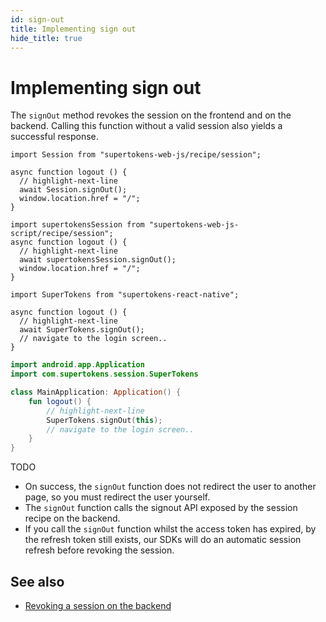 ```yaml
---
id: sign-out
title: Implementing sign out
hide_title: true
---
```


<!-- COPY DOCS -->
<!-- ./thirdpartyemailpassword/custom-ui/sign-out.mdx -->


# Implementing sign out

The `signOut` method revokes the session on the frontend and on the backend. Calling this function without a valid session also yields a successful response.

<FrontendCustomUITabs>
<TabItem value="web">

<NpmOrScriptTabs>
<TabItem value="npm">

```tsx
import Session from "supertokens-web-js/recipe/session";

async function logout () {
  // highlight-next-line
  await Session.signOut(); 
  window.location.href = "/";
}
```

</TabItem>
<TabItem value="script">

```tsx
import supertokensSession from "supertokens-web-js-script/recipe/session";
async function logout () {
  // highlight-next-line
  await supertokensSession.signOut(); 
  window.location.href = "/";
}
```

</TabItem>
</NpmOrScriptTabs>

</TabItem>

<TabItem value="mobile">

<FrontendMobileSubTabs>

<TabItem value="reactnative">

```tsx
import SuperTokens from "supertokens-react-native";

async function logout () {
  // highlight-next-line
  await SuperTokens.signOut(); 
  // navigate to the login screen..
}
```

</TabItem>

<TabItem value="android">

```kotlin
import android.app.Application
import com.supertokens.session.SuperTokens

class MainApplication: Application() {
    fun logout() {
        // highlight-next-line
        SuperTokens.signOut(this);
        // navigate to the login screen..
    }
}
```

</TabItem>

<TabItem value="ios">

TODO

</TabItem>

</FrontendMobileSubTabs>

</TabItem>

</FrontendCustomUITabs>

- On success, the `signOut` function does not redirect the user to another page, so you must redirect the user yourself.
- The `signOut` function calls the signout API exposed by the session recipe on the backend.
- If you call the `signOut` function whilst the access token has expired, by the refresh token still exists, our SDKs will do an automatic session refresh before revoking the session.

## See also

- [Revoking a session on the backend](../common-customizations/sessions/revoke-session) 